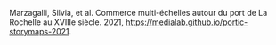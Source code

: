 Marzagalli, Silvia, et al. Commerce multi-échelles autour du port de La Rochelle au XVIIIe siècle. 2021, https://medialab.github.io/portic-storymaps-2021.